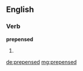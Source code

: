 ==English==

===Verb===
'''prepensed'''

# {{past of|[[prepense]]}}

[[de:prepensed]]
[[mg:prepensed]]